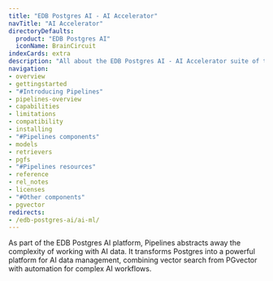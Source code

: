 ```yaml
---
title: "EDB Postgres AI - AI Accelerator"
navTitle: "AI Accelerator"
directoryDefaults:
  product: "EDB Postgres AI"
  iconName: BrainCircuit
indexCards: extra
description: "All about the EDB Postgres AI - AI Accelerator suite of tools, including Pipelines and PGvector."
navigation:
- overview
- gettingstarted
- "#Introducing Pipelines"
- pipelines-overview
- capabilities
- limitations
- compatibility
- installing
- "#Pipelines components"
- models
- retrievers
- pgfs
- "#Pipelines resources"
- reference
- rel_notes
- licenses
- "#Other components"
- pgvector
redirects:
- /edb-postgres-ai/ai-ml/
---
```


As part of the EDB Postgres AI platform, Pipelines abstracts away the complexity of working with AI data. It transforms Postgres into a powerful platform for AI data management, combining vector search from PGvector with automation for complex AI workflows.

